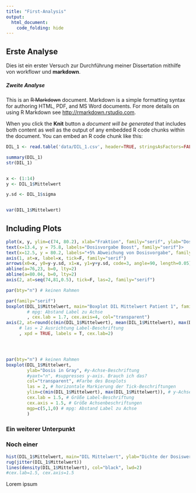 ```yaml
---
title: "First-Analysis"
output: 
  html_document:
    code_folding: hide
---
```


       

## Erste Analyse

Dies ist ein erster Versuch zur Durchführung meiner Dissertation mithilfe von workflowr und **markdown**. 

##### Zweite Analyse

This is an ~~R Markdown~~ document. Markdown is a simple formatting syntax for authoring HTML, PDF, and MS Word documents. For more details on using R Markdown see <http://rmarkdown.rstudio.com>.

When you click the **Knit** button a *document will be generated* that includes both content as well as the output of any embedded R code chunks within the document. You can embed an R code chunk like this:





```r

DIL_1 <- read.table('data/DIL_1.csv', header=TRUE, stringsAsFactors=FALSE, sep=";", dec=",", row.names="Dosisname")

summary(DIL_1)
str(DIL_1)


x <- (1:14)
y <- DIL_1$Mittelwert

y.sd <- DIL_1$sigma


var(DIL_1$Mittelwert)


```



## Including Plots
```r
plot(x, y, ylim=c(74, 80.2), xlab="Fraktion", family="serif", ylab="Dosis in Gray", family="serif", axes = FALSE, pch=16, cex=0.9, main="Dosisverteilung DIL Mittelwert 1", type="b")
text(x=13.4, y = 75.8, labels="Dosisvorgabe Boost", family="serif")> 
text(x=12.5, y = 80.2, labels="+5% Abweichung von Dosisvorgabe", family="serif")
axis(1, at=x, label=x, tick=F, family="serif")
arrows(x0=x, y0=y-y.sd, x1=x, y1=y+y.sd, code=3, angle=90, length=0.05)
abline(a=76,23, b=0, lty=2)
abline(a=80.04, b=0, lty=2)
axis(2, at=seq(74,81,0.5), tick=F, las=2, family="serif")
```


```r
par(bty="n") # keinen Rahmen

par(family="serif")
boxplot(DIL_1$Mittelwert, main="Boxplot DIL Mittelwert Patient 1", family="serif", ylab="Dosis in Gray", yaxt="n",  mgp=c(3,1,0)
        # mpg: Abstand Label zu Achse
        , cex.lab = 1.7, cex.axis=4, col="transparent")
axis(2, at=round(c(min(DIL_1$Mittelwert), mean(DIL_1$Mittelwert), max(DIL_1$Mittelwert)), 1), las = 2
     # las = 2 Ausrichtung Label-Beschriftung
     , xpd = TRUE, labels = T, cex.lab=2)




par(bty="n") # keinen Rahmen
boxplot(DIL_1$Mittelwert, 
        ylab="Dosis in Gray", #y-Achse-Beschriftung  
        #yaxt="n", #suppresses y-axis. Brauch ich das? 
        col="transparent", #Farbe des Boxplots
        las = 2, # horizontale Markierung der Tick-Beschriftungen
        ylim=c(min(DIL_1$Mittelwert), max(DIL_1$Mittelwert)), # y-Achse range
        cex.lab = 1.5, # Größe Label-Beschriftung
        cex.axis = 1.5, # Größe Achsenbeschriftungen
        mgp=c(5,1,0) # mpg: Abstand Label zu Achse
        )

```








### Ein weiterer Unterpunkt
### Noch einer


```r

hist(DIL_1$Mittelwert, main="DIL Mittelwert", ylab="Dichte der Dosiswerte", xlab="Dosis in Gray", mgp=c(3,1,0), las = 1, freq = FALSE, ylim=c(0, 2), xlim=c(76.2, 77.6), cex.lab=1.5, cex.axis=1.5, col = "transparent")
rug(jitter(DIL_1$Mittelwert))
lines(density(DIL_1$Mittelwert), col="black", lwd=2)
#cex.lab=1.5, cex.axis=1.5
```



Lorem ipsum

